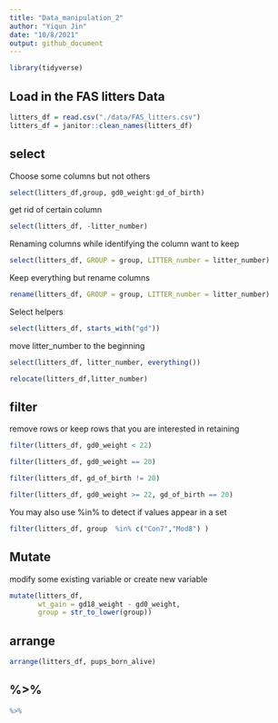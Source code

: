 ```yaml
---
title: "Data_manipulation_2"
author: "Yiqun Jin"
date: "10/8/2021"
output: github_document
---
```


```r
library(tidyverse)
```

## Load in the FAS litters Data

```r
litters_df = read.csv("./data/FAS_litters.csv")
litters_df = janitor::clean_names(litters_df)
```

## select

Choose some columns but not others

```r
select(litters_df,group, gd0_weight:gd_of_birth)
```

get rid of certain column

```r
select(litters_df, -litter_number)
```

Renaming columns
while identifying the column want to keep

```r
select(litters_df, GROUP = group, LITTER_number = litter_number)
```

Keep everything but rename columns

```r
rename(litters_df, GROUP = group, LITTER_number = litter_number)
```

Select helpers

```r
select(litters_df, starts_with("gd"))
```
move litter_number to the beginning

```r
select(litters_df, litter_number, everything())
```

```r
relocate(litters_df,litter_number)
```

## filter

remove rows or keep rows that you are interested in retaining

```r
filter(litters_df, gd0_weight < 22)
```

```r
filter(litters_df, gd0_weight == 20)
```

```r
filter(litters_df, gd_of_birth != 20)
```

```r
filter(litters_df, gd0_weight >= 22, gd_of_birth == 20)
```
You may also use %in% to detect if values appear in a set

```r
filter(litters_df, group  %in% c("Con7","Mod8") )
```

## Mutate
modify some existing variable or create new variable

```r
mutate(litters_df, 
       wt_gain = gd18_weight - gd0_weight,
       group = str_to_lower(group))
```

## arrange

```r
arrange(litters_df, pups_born_alive)
```

## %>%

```r
%>% 
```

